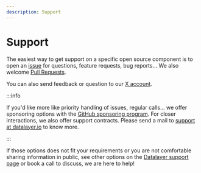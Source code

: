 ```yaml
---
description: Support
---
```



# Support

The easiest way to get support on a specific open source component is to open an [issue](https://github.com/datalayer/jupyter-ui/issues) for questions, feature requests, bug reports... We also welcome [Pull Requests](https://github.com/datalayer/jupyter-ui/pulls).

You can also send feedback or question to our [X account](https://bsky.app/profile/datalayer.io).

:::info

If you'd like more like priority handling of issues, regular calls... we offer sponsoring options with the [GitHub sponsoring program](https://github.com/sponsors/datalayer). For closer interactions, we also offer support contracts. Please send a mail to <a href="mailto:support@datalayer.io?subject=Please contact me for support&body=I'd like to know more about your support options.">support at datalayer.io</a> to know more.

:::

If those options does not fit your requirements or you are not comfortable sharing information in public, see other options on the [Datalayer support page](https://datalayer.tech/docs/services/support) or book a call to discuss, we are here to help!

<InlineWidget url="https://calendly.com/eric-charles" />
